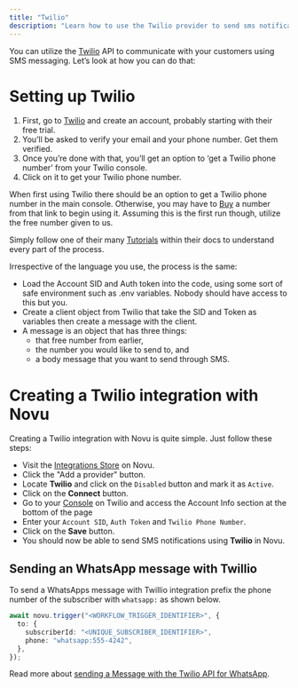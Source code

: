 ```yaml
---
title: "Twilio"
description: "Learn how to use the Twilio provider to send sms notifications using Novu"
---
```


You can utilize the [Twilio](https://www.twilio.com/) API to communicate with your customers using SMS messaging. Let’s look at how you can do that:

# Setting up Twilio

1. First, go to [Twilio](https://www.twilio.com/) and create an account, probably starting with their free trial.
2. You’ll be asked to verify your email and your phone number. Get them verified.
3. Once you’re done with that, you’ll get an option to ‘get a Twilio phone number’ from your Twilio console.
4. Click on it to get your Twilio phone number.

When first using Twilio there should be an option to get a Twilio phone number in the main console. Otherwise, you may have to [Buy](https://console.twilio.com/us1/develop/phone-numbers/manage/search?frameUrl=%2Fconsole%2Fphone-numbers%2Fsearch%3Fx-target-region%3Dus1&currentFrameUrl=%2Fconsole%2Fphone-numbers%2Fsearch%3FisoCountry%3DUS%26searchTerm%3D%26searchFilter%3Dleft%26searchType%3Dnumber%26x-target-region%3Dus1%26__override_layout__%3Dembed%26bifrost%3Dtrue) a number from that link to begin using it. Assuming this is the first run though, utilize the free number given to us.

Simply follow one of their many [Tutorials](https://www.twilio.com/docs/usage/requests-to-twilio) within their docs to understand every part of the process.

Irrespective of the language you use, the process is the same:

- Load the Account SID and Auth token into the code, using some sort of safe environment such as .env variables. Nobody should have access to this but you.
- Create a client object from Twilio that take the SID and Token as variables then create a message with the client.
- A message is an object that has three things:
  - that free number from earlier,
  - the number you would like to send to, and
  - a body message that you want to send through SMS.

# Creating a Twilio integration with Novu

Creating a Twilio integration with Novu is quite simple. Just follow these steps:

- Visit the [Integrations Store](https://web.novu.co/integrations) on Novu.
- Click the "Add a provider" button.
- Locate **Twilio** and click on the `Disabled` button and mark it as `Active`.
- Click on the **Connect** button.
- Go to your [Console](https://console.twilio.com/) on Twilio and access the Account Info section at the bottom of the page
- Enter your `Account SID`, `Auth Token` and `Twilio Phone Number`.
- Click on the **Save** button.
- You should now be able to send SMS notifications using **Twilio** in Novu.

## Sending an WhatsApp message with Twillio

To send a WhatsApps message with Twillio integration prefix the phone number of the subscriber with `whatsapp:` as shown below.

```ts
await novu.trigger("<WORKFLOW_TRIGGER_IDENTIFIER>", {
  to: {
    subscriberId: "<UNIQUE_SUBSCRIBER_IDENTIFIER>",
    phone: "whatsapp:555-4242",
  },
});
```

Read more about [sending a Message with the Twilio API for WhatsApp](https://www.twilio.com/docs/whatsapp/tutorial).
